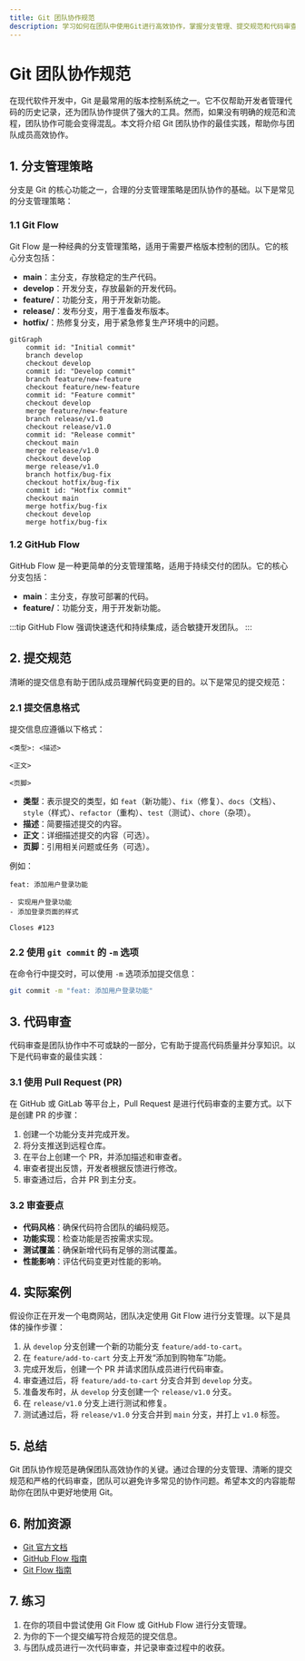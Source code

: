 ```yaml
---
title: Git 团队协作规范
description: 学习如何在团队中使用Git进行高效协作，掌握分支管理、提交规范和代码审查的最佳实践。
---
```


# Git 团队协作规范

在现代软件开发中，Git 是最常用的版本控制系统之一。它不仅帮助开发者管理代码的历史记录，还为团队协作提供了强大的工具。然而，如果没有明确的规范和流程，团队协作可能会变得混乱。本文将介绍 Git 团队协作的最佳实践，帮助你与团队成员高效协作。

## 1. 分支管理策略

分支是 Git 的核心功能之一，合理的分支管理策略是团队协作的基础。以下是常见的分支管理策略：

### 1.1 Git Flow

Git Flow 是一种经典的分支管理策略，适用于需要严格版本控制的团队。它的核心分支包括：

- **main**：主分支，存放稳定的生产代码。
- **develop**：开发分支，存放最新的开发代码。
- **feature/**：功能分支，用于开发新功能。
- **release/**：发布分支，用于准备发布版本。
- **hotfix/**：热修复分支，用于紧急修复生产环境中的问题。

```mermaid
gitGraph
    commit id: "Initial commit"
    branch develop
    checkout develop
    commit id: "Develop commit"
    branch feature/new-feature
    checkout feature/new-feature
    commit id: "Feature commit"
    checkout develop
    merge feature/new-feature
    branch release/v1.0
    checkout release/v1.0
    commit id: "Release commit"
    checkout main
    merge release/v1.0
    checkout develop
    merge release/v1.0
    branch hotfix/bug-fix
    checkout hotfix/bug-fix
    commit id: "Hotfix commit"
    checkout main
    merge hotfix/bug-fix
    checkout develop
    merge hotfix/bug-fix
```

### 1.2 GitHub Flow

GitHub Flow 是一种更简单的分支管理策略，适用于持续交付的团队。它的核心分支包括：

- **main**：主分支，存放可部署的代码。
- **feature/**：功能分支，用于开发新功能。

:::tip
GitHub Flow 强调快速迭代和持续集成，适合敏捷开发团队。
:::

## 2. 提交规范

清晰的提交信息有助于团队成员理解代码变更的目的。以下是常见的提交规范：

### 2.1 提交信息格式

提交信息应遵循以下格式：

```
<类型>: <描述>

<正文>

<页脚>
```

- **类型**：表示提交的类型，如 `feat`（新功能）、`fix`（修复）、`docs`（文档）、`style`（样式）、`refactor`（重构）、`test`（测试）、`chore`（杂项）。
- **描述**：简要描述提交的内容。
- **正文**：详细描述提交的内容（可选）。
- **页脚**：引用相关问题或任务（可选）。

例如：

```
feat: 添加用户登录功能

- 实现用户登录功能
- 添加登录页面的样式

Closes #123
```

### 2.2 使用 `git commit` 的 `-m` 选项

在命令行中提交时，可以使用 `-m` 选项添加提交信息：

```bash
git commit -m "feat: 添加用户登录功能"
```

## 3. 代码审查

代码审查是团队协作中不可或缺的一部分，它有助于提高代码质量并分享知识。以下是代码审查的最佳实践：

### 3.1 使用 Pull Request (PR)

在 GitHub 或 GitLab 等平台上，Pull Request 是进行代码审查的主要方式。以下是创建 PR 的步骤：

1. 创建一个功能分支并完成开发。
2. 将分支推送到远程仓库。
3. 在平台上创建一个 PR，并添加描述和审查者。
4. 审查者提出反馈，开发者根据反馈进行修改。
5. 审查通过后，合并 PR 到主分支。

### 3.2 审查要点

- **代码风格**：确保代码符合团队的编码规范。
- **功能实现**：检查功能是否按需求实现。
- **测试覆盖**：确保新增代码有足够的测试覆盖。
- **性能影响**：评估代码变更对性能的影响。

## 4. 实际案例

假设你正在开发一个电商网站，团队决定使用 Git Flow 进行分支管理。以下是具体的操作步骤：

1. 从 `develop` 分支创建一个新的功能分支 `feature/add-to-cart`。
2. 在 `feature/add-to-cart` 分支上开发“添加到购物车”功能。
3. 完成开发后，创建一个 PR 并请求团队成员进行代码审查。
4. 审查通过后，将 `feature/add-to-cart` 分支合并到 `develop` 分支。
5. 准备发布时，从 `develop` 分支创建一个 `release/v1.0` 分支。
6. 在 `release/v1.0` 分支上进行测试和修复。
7. 测试通过后，将 `release/v1.0` 分支合并到 `main` 分支，并打上 `v1.0` 标签。

## 5. 总结

Git 团队协作规范是确保团队高效协作的关键。通过合理的分支管理、清晰的提交规范和严格的代码审查，团队可以避免许多常见的协作问题。希望本文的内容能帮助你在团队中更好地使用 Git。

## 6. 附加资源

- [Git 官方文档](https://git-scm.com/doc)
- [GitHub Flow 指南](https://guides.github.com/introduction/flow/)
- [Git Flow 指南](https://nvie.com/posts/a-successful-git-branching-model/)

## 7. 练习

1. 在你的项目中尝试使用 Git Flow 或 GitHub Flow 进行分支管理。
2. 为你的下一个提交编写符合规范的提交信息。
3. 与团队成员进行一次代码审查，并记录审查过程中的收获。